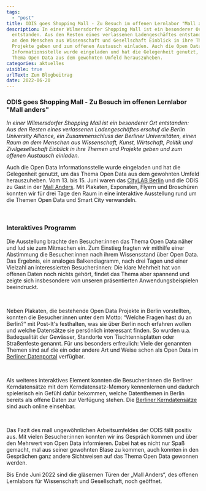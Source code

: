 ```yaml
---
tags:
  - "post"
title: ODIS goes Shopping Mall - Zu Besuch im offenen Lernlabor "Mall anders"
description: In einer Wilmersdorfer Shopping Mall ist ein besonderer Ort
  entstanden. Aus den Resten eines verlassenen Ladengeschäftes entstand ein Raum
  an dem Menschen aus Wissenschaft und Gesellschaft Einblick in ihre Themen und
  Projekte geben und zum offenen Austausch einladen. Auch die Open Data
  Informationsstelle wurde eingeladen und hat die Gelegenheit genutzt, um das
  Thema Open Data aus dem gewohnten Umfeld herauszuheben.
categories: aktuelles
visible: true
urlText: Zum Blogbeitrag
date: 2022-06-20
---
```


### ODIS goes Shopping Mall - Zu Besuch im offenen Lernlabor "Mall anders"

_In einer Wilmersdorfer Shopping Mall ist ein besonderer Ort entstanden: Aus den Resten eines verlassenen Ladengeschäftes erschuf die Berlin University Alliance, ein Zusammenschluss der Berliner Universitäten, einen Raum an dem Menschen aus Wissenschaft, Kunst, Wirtschaft, Politik und Zivilgesellschaft Einblick in ihre Themen und Projekte geben und zum offenen Austausch einladen._

Auch die Open Data Informationsstelle wurde eingeladen und hat die Gelegenheit genutzt, um das Thema Open Data aus dem gewohnten Umfeld herauszuheben.
Vom 13. bis 15. Juni waren das [CityLAB Berlin](https://citylab-berlin.org/de/start/) und die ODIS zu Gast in der [Mall Anders](https://mall-anders.berlin). Mit Plakaten, Exponaten, Flyern und Broschüren konnten wir für drei Tage den Raum in eine interaktive Ausstellung rund um die Themen Open Data und Smart City verwandeln.


<ImageSection
  src="/images/ausstellung_mallanders.png"
  caption="Die Ausstellung der ODIS und vom CityLAB bei Mall anders"
/>

<br />

### Interaktives Programm

Die Ausstellung brachte den Besucher:innen das Thema Open Data näher und lud sie zum Mitmachen ein. Zum Einstieg fragten wir mithilfe einer Abstimmung die Besucher:innen nach ihrem Wissensstand über Open Data. Das Ergebnis, ein analoges Balkendiagramm, nach drei Tagen und einer Vielzahl an interessierten Besucher:innen: Die klare Mehrheit hat von offenen Daten noch nichts gehört, findet das Thema aber spannend und zeigte sich insbesondere von unseren präsentierten Anwendungsbeispielen beeindruckt.

<ImageSection
  src="/images/auswertungumfrage_mallanders.jpg"
  caption="Große Unklarheit bei gleichzeitig großem Interesse am Thema Open Data"
/>

<br />

Neben Plakaten, die bestehende Open Data Projekte in Berlin vorstellten, konnten die Besucher:innen unter dem Motto: “Welche Fragen hast du an Berlin?“ mit Post-It's festhalten, was sie über Berlin noch erfahren wollen und welche Datensätze sie persönlich interessant finden. So wurden u.a. Badequalität der Gewässer, Standorte von Tischtennisplatten oder Straßenfeste genannt. Für uns besonders erfreulich: Viele der genannten Themen sind auf die ein oder andere Art und Weise schon als Open Data im [Berliner Datenportal](https://daten.berlin.de/datensaetze) verfügbar.

<ImageSection
  src="/images/fragenanberlin_mallanders.png"
  caption="Die Hinweise und Wünsche der Besucher:innen"
/>

<br />

Als weiteres interaktives Element konnten die Besucher:innen die Berliner Kerndatensätze mit dem Kerndatensatz-Memory kennenlernen und dadurch spielerisch ein Gefühl dafür bekommen, welche Datenthemen in Berlin bereits als offene Daten zur Verfügung stehen. Die [Berliner Kerndatensätze](https://odis-berlin.de/projekte/kerndatensaetze) sind auch online einsehbar.

<ImageSection
  src="/images/memory_mallanders.jpg"
  caption="Die Berliner Kerndatensätze mal anders präsentiert - als Memo-Spiel"
/>

<br />

Das Fazit des mall ungewöhnlichen Arbeitsumfeldes der ODIS fällt positiv aus. Mit vielen Besucher:innen konnten wir ins Gespräch kommen und über den Mehrwert von Open Data informieren. Dabei hat es nicht nur Spaß gemacht, mal aus seiner gewohnten Blase zu kommen, auch konnten in den Gesprächen ganz andere Sichtweisen auf das Thema Open Data gewonnen werden.

Bis Ende Juni 2022 sind die gläsernen Türen der „Mall Anders“, des offenen Lernlabors für Wissenschaft und Gesellschaft, noch geöffnet.
